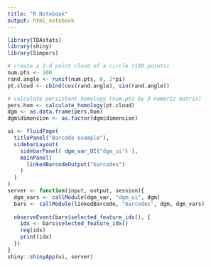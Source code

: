 ```yaml
---
title: "R Notebook"
output: html_notebook
---
```


```r
library(TDAstats)
library(shiny)
library(Simpers)

# create a 2-d point cloud of a circle (100 points)
num.pts <- 100
rand.angle <- runif(num.pts, 0, 2*pi)
pt.cloud <- cbind(cos(rand.angle), sin(rand.angle))

# calculate persistent homology (num.pts by 3 numeric matrix)
pers.hom <- calculate_homology(pt.cloud)
dgm <- as.data.frame(pers.hom)
dgm$dimension <- as.factor(dgm$dimension)

ui <- fluidPage(
  titlePanel("Barcode example"),
  sidebarLayout(
    sidebarPanel( dgm_var_UI("dgm_ui") ),
    mainPanel(
      linkedBarcodeOutput("barcodes")
    )
  )
)
server <- function(input, output, session){
  dgm_vars <- callModule(dgm_var, "dgm_ui", dgm)
  bars <- callModule(linkedBarcode, "barcodes", dgm, dgm_vars)
  
  observeEvent(bars$selected_feature_idx(), {
    idx <- bars$selected_feature_idx()
    req(idx)
    print(idx)
  })
}
shiny::shinyApp(ui, server)
```


